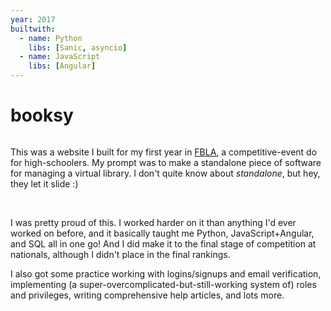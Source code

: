 ```yaml
---
year: 2017
builtwith:
  - name: Python
    libs: [Sanic, asyncio]
  - name: JavaScript
    libs: [Angular]
---
```


# booksy

<Image n="home" float="left" marginRight="1em" />

This was a website I built for my first year in [FBLA](https://www.fbla-pbl.org), a competitive-event do
for high-schoolers. My prompt was to make a standalone piece of software for managing a virtual library. I don't quite
know about *standalone*, but hey, they let it slide :)

<FloatRight>
  <Image scale={0.75} n="book-search" />
  <Image scale={0.75} n="roles" />
</FloatRight>

I was pretty proud of this. I worked harder on it than anything I'd ever worked on before, and it basically taught
me Python, JavaScript+Angular, and SQL all in one go! And I did make it to the final stage of competition at nationals,
although I didn't place in the final rankings.

I also got some practice working with logins/signups and
email verification, implementing (a super-overcomplicated-but-still-working system of) roles and privileges, writing
comprehensive help articles, and lots more.

